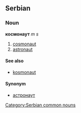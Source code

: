 ==Serbian==
===Noun===
'''космонаут''' ''m s''
#[[cosmonaut]]
#[[astronaut]]
====See also====
*[[kosmonaut]]
====Synonym====
*[[астронаут#Serbian|астронаут]]
[[Category:Serbian common nouns]]